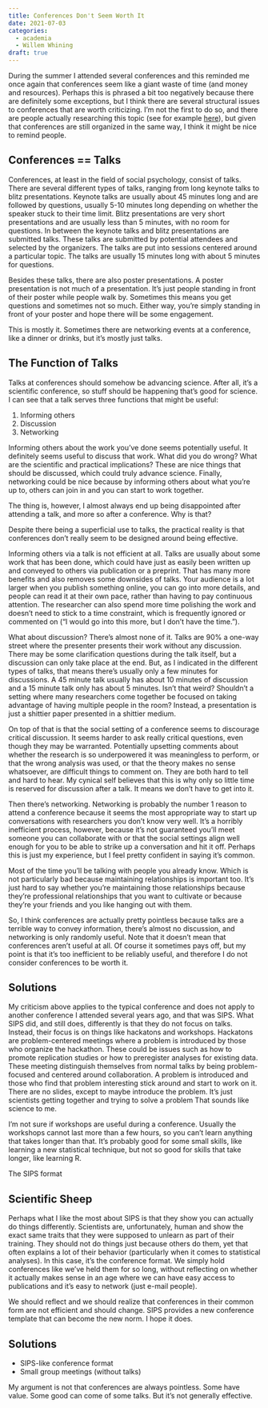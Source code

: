 ```yaml
---
title: Conferences Don't Seem Worth It
date: 2021-07-03
categories: 
  - academia
  - Willem Whining
draft: true
---
```


During the summer I attended several conferences and this reminded me once again that conferences seem like a giant waste of time (and money and resources). Perhaps this is phrased a bit too negatively because there are definitely some exceptions, but I think there are several structural issues to conferences that are worth criticizing. I'm not the first to do so, and there are people actually researching this topic (see for example [here](https://www.the-scientist.com/news-opinion/opinion--why-it-is-time-to-make-conferences-worth-it-66496)), but given that conferences are still organized in the same way, I think it might be nice to remind people.

## Conferences == Talks

Conferences, at least in the field of social psychology, consist of talks. There are several different types of talks, ranging from long keynote talks to blitz presentations. Keynote talks are usually about 45 minutes long and are followed by questions, usually 5-10 minutes long depending on whether the speaker stuck to their time limit. Blitz presentations are very short presentations and are usually less than 5 minutes, with no room for questions. In between the keynote talks and blitz presentations are submitted talks. These talks are submitted by potential attendees and selected by the organizers. The talks are put into sessions centered around a particular topic. The talks are usually 15 minutes long with about 5 minutes for questions.

Besides these talks, there are also poster presentations. A poster presentation is not much of a presentation. It's just people standing in front of their poster while people walk by. Sometimes this means you get questions and sometimes not so much. Either way, you're simply standing in front of your poster and hope there will be some engagement.

This is mostly it. Sometimes there are networking events at a conference, like a dinner or drinks, but it's mostly just talks.

## The Function of Talks

Talks at conferences should somehow be advancing science. After all, it's a scientific conference, so stuff should be happening that's good for science. I can see that a talk serves three functions that might be useful:

1.  Informing others
2.  Discussion
3.  Networking

Informing others about the work you've done seems potentially useful. It definitely seems useful to discuss that work. What did you do wrong? What are the scientific and practical implications? These are nice things that should be discussed, which could truly advance science. Finally, networking could be nice because by informing others about what you're up to, others can join in and you can start to work together.

The thing is, however, I almost always end up being disappointed after attending a talk, and more so after a conference. Why is that?

Despite there being a superficial use to talks, the practical reality is that conferences don't really seem to be designed around being effective.

Informing others via a talk is not efficient at all. Talks are usually about some work that has been done, which could have just as easily been written up and conveyed to others via publication or a preprint. That has many more benefits and also removes some downsides of talks. Your audience is a lot larger when you publish something online, you can go into more details, and people can read it at their own pace, rather than having to pay continuous attention. The researcher can also spend more time polishing the work and doesn't need to stick to a time constraint, which is frequently ignored or commented on ("I would go into this more, but I don't have the time.").

What about discussion? There's almost none of it. Talks are 90% a one-way street where the presenter presents their work without any discussion. There may be some clarification questions during the talk itself, but a discussion can only take place at the end. But, as I indicated in the different types of talks, that means there's usually only a few minutes for discussions. A 45 minute talk usually has about 10 minutes of discussion and a 15 minute talk only has about 5 minutes. Isn't that weird? Shouldn't a setting where many researchers come together be focused on taking advantage of having multiple people in the room? Instead, a presentation is just a shittier paper presented in a shittier medium.

On top of that is that the social setting of a conference seems to discourage critical discussion. It seems harder to ask really critical questions, even though they may be warranted. Potentially upsetting comments about whether the research is so underpowered it was meaningless to perform, or that the wrong analysis was used, or that the theory makes no sense whatsoever, are difficult things to comment on. They are both hard to tell and hard to hear. My cynical self believes that this is why only so little time is reserved for discussion after a talk. It means we don't have to get into it.

Then there's networking. Networking is probably the number 1 reason to attend a conference because it seems the most appropriate way to start up conversations with researchers you don't know very well. It's a horribly inefficient process, however, because it's not guaranteed you'll meet someone you can collaborate with or that the social settings align well enough for you to be able to strike up a conversation and hit it off. Perhaps this is just my experience, but I feel pretty confident in saying it's common.

Most of the time you'll be talking with people you already know. Which is not particularly bad because maintaining relationships is important too. It's just hard to say whether you're maintaining those relationships because they're professional relationships that you want to cultivate or because they're your friends and you like hanging out with them.

So, I think conferences are actually pretty pointless because talks are a terrible way to convey information, there's almost no discussion, and networking is only randomly useful. Note that it doesn't mean that conferences aren't useful at all. Of course it sometimes pays off, but my point is that it's too inefficient to be reliably useful, and therefore I do not consider conferences to be worth it.

## Solutions

My criticism above applies to the typical conference and does not apply to another conference I attended several years ago, and that was SIPS. What SIPS did, and still does, differently is that they do not focus on talks. Instead, their focus is on things like hackatons and workshops. Hackatons are problem-centered meetings where a problem is introduced by those who organize the hackathon. These could be issues such as how to promote replication studies or how to preregister analyses for existing data. These meeting distinguish themselves from normal talks by being problem-focused and centered around collaboration. A problem is introduced and those who find that problem interesting stick around and start to work on it. There are no slides, except to maybe introduce the problem. It's just scientists getting together and trying to solve a problem That sounds like science to me.

I'm not sure if workshops are useful during a conference. Usually the workshops cannot last more than a few hours, so you can't learn anything that takes longer than that. It's probably good for some small skills, like learning a new statistical technique, but not so good for skills that take longer, like learning R.

The SIPS format

## Scientific Sheep

Perhaps what I like the most about SIPS is that they show you can actually do things differently. Scientists are, unfortunately, human and show the exact same traits that they were supposed to unlearn as part of their training. They should not do things just because others do them, yet that often explains a lot of their behavior (particularly when it comes to statistical analyses). In this case, it's the conference format. We simply hold conferences like we've held them for so long, without reflecting on whether it actually makes sense in an age where we can have easy access to publications and it's easy to network (just e-mail people).

We should reflect and we should realize that conferences in their common form are not efficient and should change. SIPS provides a new conference template that can become the new norm. I hope it does.

## Solutions

-   SIPS-like conference format
-   Small group meetings (without talks)

My argument is not that conferences are always pointless. Some have value. Some good can come of some talks. But it's not generally effective.
